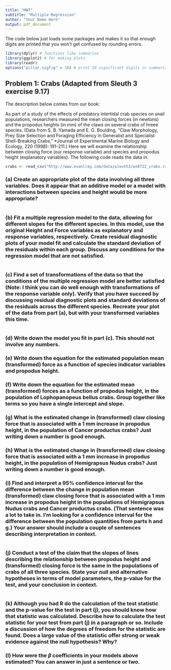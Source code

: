 ---
title: "HW7"
subtitle: "Multiple Regression"
author: "Your Name Here"
output: pdf_document
---

The code below just loads some packages and makes it so that enough digits are printed that you won't get confused by rounding errors.

```{r, message = FALSE}
library(dplyr) # functions like summarize
library(ggplot2) # for making plots
library(readr)
options("pillar.sigfig" = 10) # print 10 significant digits in summarize output
```

## Problem 1: Crabs (Adapted from Sleuth 3 exercise 9.17)

The description below comes from our book:

As part of a study of the effects of predatory intertidal crab species on snail populations, researchers measured the mean closing forces (in newtons) and the propodus heights (in mm) of the claws on several crabs of hreee species.  (Data from S. B. Yamada and E. G. Boulding, "Claw Morphology, Prey Size Selection and Foraging Efficiency in Generalist and Specialist Shell-Breaking Crabs," *Journal of Experimental Marine Biology and Ecology, 220 (1998): 191-211.)
Here we will examine the relationship between closing force (our response variable) and species and propodus height (explanatory variables).
The following code reads the data in.
```{r}
crabs <- read_csv("http://www.evanlray.com/data/sleuth3/ex0722_crabs.csv")
```
### (a) Create an appropriate plot of the data involving all three variables.  Does it appear that an additive model or a model with interactions between species and height would be more appropriate?
```{r}
```
### (b) Fit a multiple regression model to the data, allowing for different slopes for the different species.  In this model, use the original Height and Force variables as explanatory and response variables, respectively.  Create residual diagnostic plots of your model fit and calculate the standard deviation of the residuals within each group.  Discuss any conditions for the regression model that are not satisfied.
```{r}
```
### (c) Find a set of transformations of the data so that the conditions of the multiple regression model are better satisfied (Note: I think you can do well enough with transformations of the response variable only).  Verify that you have succeed by discussing residual diagnostic plots and standard deviations of the residuals across the different species.  Recreate your plot of the data from part (a), but with your transformed variables this time.

```{r}
```
### (d) Write down the model you fit in part (c).  This should not involve any numbers.

### (e) Write down the equation for the estimated population mean (transformed) force as a function of species indicator variables and propodus height.

### (f) Write down the equation for the estimated mean (transformed) forces as a function of propodus height, in the population of Lophopanopeus bellus crabs.  Group together like terms so you have a single intercept and slope.

### (g) What is the estimated change in (transformed) claw closing force that is associated with a 1 mm increase in propodus height, in the population of Cancer productus crabs?  Just writing down a number is good enough.

### (h) What is the estimated change in (transformed) claw closing force that is associated with a 1 mm increase in propodus height, in the population of Hemigrapsus Nudus crabs?  Just writing down a number is good enough.

### (i) Find and interpret a 95% confidence interval for the difference between the change in population mean (transformed) claw closing force that is associated with a 1 mm increase in propodus height in the populations of Hemigrapsus Nudus crabs and Cancer productus crabs.  (That sentence was a lot to take in.  I'm looking for a confidence interval for the difference between the population quantities from parts h and g.)  Your answer should include a couple of sentences describing interpretation in context.

```{r}
```

### (j) Conduct a test of the claim that the slopes of lines describing the relationship between propodus height and (transformed) closing force is the same in the populations of crabs of all three species.  State your null and alternative hypotheses in terms of model parameters, the p-value for the test, and your conclusion in context.


```{r}
```

### (k) Although you had R do the calculation of the test statistic and the p-value for the test in part (j), you should know how that statistic was calculated.  Describe how to calculate the test statistic for your test from part (j) in a paragraph or so.  Include a discussion of how the degrees of freedom for the statistic are found.  Does a large value of the statistic offer strong or weak evidence against the null hypothesis?  Why?


### (l) How were the $\beta$ coefficients in your models above estimated?  You can answer in just a sentence or two.

